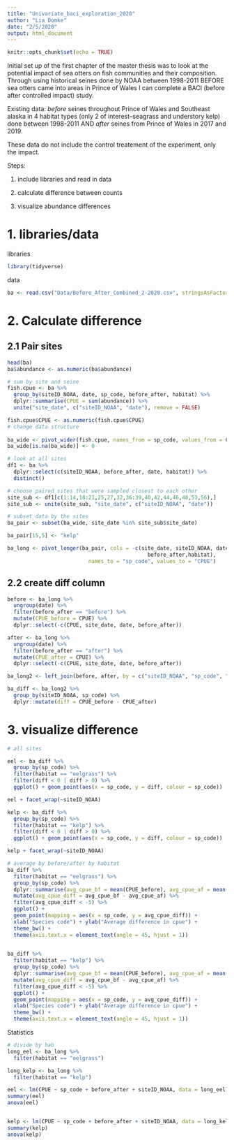 ```yaml
---
title: "Univariate_baci_exploration_2020"
author: "Lia Domke"
date: "2/5/2020"
output: html_document
---
```


```r
knitr::opts_chunk$set(echo = TRUE)
```

Initial set up of the first chapter of the master thesis was to look at the potential impact of sea otters on fish communities and their composition. Through using historical seines done by NOAA between 1998-2011 BEFORE sea otters came into areas in Prince of Wales I can complete a BACI (before after controlled impact) study. 

Existing data: *before* seines throughout Prince of Wales and Southeast alaska in 4 habitat types (only 2 of interest--seagrass and understory kelp) done between 1998-2011 AND *after* seines from Prince of Wales in 2017 and 2019. 

These data do not include the control treatement of the experiment, only the impact. 

Steps:

1. include libraries and read in data

2. calculate difference between counts

3. visualize abundance differences

# 1. libraries/data
libraries
```r
library(tidyverse)
```

data
```r
ba <- read.csv("Data/Before_After_Combined_2-2020.csv", stringsAsFactors = FALSE, header = TRUE)
```

# 2. Calculate difference
## 2.1 Pair sites
```r
head(ba)
ba$abundance <- as.numeric(ba$abundance)

# sum by site and seine
fish.cpue <- ba %>%
  group_by(siteID_NOAA, date, sp_code, before_after, habitat) %>%
  dplyr::summarise(CPUE = sum(abundance)) %>%
  unite("site_date", c("siteID_NOAA", "date"), remove = FALSE)

fish.cpue$CPUE <- as.numeric(fish.cpue$CPUE)
# change data structure
 
ba_wide <- pivot_wider(fish.cpue, names_from = sp_code, values_from = CPUE)
ba_wide[is.na(ba_wide)] <- 0

# look at all sites
df1 <- ba %>%
  dplyr::select(c(siteID_NOAA, before_after, date, habitat)) %>%
  distinct()

# choose paired sites that were sampled closest to each other
site_sub <- df1[c(1:14,18:21,25,27,32,36:39,40,42,44,46,48,53,56),]
site_sub <- unite(site_sub, "site_date", c("siteID_NOAA", "date"))

# subset data by the sites
ba_pair <- subset(ba_wide, site_date %in% site_sub$site_date)

ba_pair[15,5] <- "kelp"

ba_long <- pivot_longer(ba_pair, cols = -c(site_date, siteID_NOAA, date, 
                                             before_after,habitat), 
                          names_to = "sp_code", values_to = "CPUE")
```

## 2.2 create diff column
```r
before <- ba_long %>%
  ungroup(date) %>%
  filter(before_after == "before") %>%
  mutate(CPUE_before = CPUE) %>%
  dplyr::select(-c(CPUE, site_date, date, before_after))

after <- ba_long %>%
  ungroup(date) %>%
  filter(before_after == "after") %>%
  mutate(CPUE_after = CPUE) %>%
  dplyr::select(-c(CPUE, site_date, date, before_after))

ba_long2 <- left_join(before, after, by = c("siteID_NOAA", "sp_code", "habitat"))

ba_diff <- ba_long2 %>%
  group_by(siteID_NOAA, sp_code) %>%
  dplyr::mutate(diff = CPUE_before - CPUE_after)

```

# 3. visualize difference

```r
# all sites 

eel <- ba_diff %>%
  group_by(sp_code) %>%
  filter(habitat == "eelgrass") %>%
  filter(diff < 0 | diff > 0) %>%
  ggplot() + geom_point(aes(x = sp_code, y = diff, colour = sp_code))

eel + facet_wrap(~siteID_NOAA)

kelp <- ba_diff %>%
  group_by(sp_code) %>%
  filter(habitat == "kelp") %>%
  filter(diff < 0 | diff > 0) %>%
  ggplot() + geom_point(aes(x = sp_code, y = diff, colour = sp_code))

kelp + facet_wrap(~siteID_NOAA)

# average by before/after by habitat
ba_diff %>%
  filter(habitat == "eelgrass") %>%
  group_by(sp_code) %>%
  dplyr::summarise(avg_cpue_bf = mean(CPUE_before), avg_cpue_af = mean(CPUE_after)) %>%
  mutate(avg_cpue_diff = avg_cpue_bf - avg_cpue_af) %>%
  filter(avg_cpue_diff < -5) %>%
  ggplot() +
  geom_point(mapping = aes(x = sp_code, y = avg_cpue_diff)) +
  xlab("Species code") + ylab("Average difference in cpue") +
  theme_bw() +
  theme(axis.text.x = element_text(angle = 45, hjust = 1))
  

ba_diff %>%
  filter(habitat == "kelp") %>%
  group_by(sp_code) %>%
  dplyr::summarise(avg_cpue_bf = mean(CPUE_before), avg_cpue_af = mean(CPUE_after)) %>%
  mutate(avg_cpue_diff = avg_cpue_bf - avg_cpue_af) %>%
  filter(avg_cpue_diff < -5) %>%
  ggplot() +
  geom_point(mapping = aes(x = sp_code, y = avg_cpue_diff)) +
  xlab("Species code") + ylab("Average difference in cpue") +
  theme_bw() +
  theme(axis.text.x = element_text(angle = 45, hjust = 1))
```

Statistics
```r
# divide by hab
long_eel <- ba_long %>%
  filter(habitat == "eelgrass")

long_kelp <- ba_long %>%
  filter(habitat == "kelp")

eel <- lm(CPUE ~ sp_code + before_after + siteID_NOAA, data = long_eel)
summary(eel)
anova(eel)


kelp <- lm(CPUE ~ sp_code + before_after + siteID_NOAA, data = long_kelp)
summary(kelp)
anova(kelp)
```

